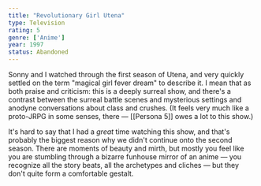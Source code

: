 ```yaml
---
title: "Revolutionary Girl Utena"
type: Television
rating: 5
genre: ['Anime']
year: 1997
status: Abandoned
---
```


Sonny and I watched through the first season of Utena, and very quickly settled on the term "magical girl fever dream" to describe it. I mean that as both praise and criticism: this is a deeply surreal show, and there's a contrast between the surreal battle scenes and mysterious settings and anodyne conversations about class and crushes. (It feels very much like a proto-JRPG in some senses, there — [[Persona 5]] owes a lot to this show.)

It's hard to say that I had a _great_ time watching this show, and that's probably the biggest reason why we didn't continue onto the second season. There are moments of beauty and mirth, but mostly you feel like you are stumbling through a bizarre funhouse mirror of an anime — you recognize all the story beats, all the archetypes and cliches — but they don't quite form a comfortable gestalt. 
